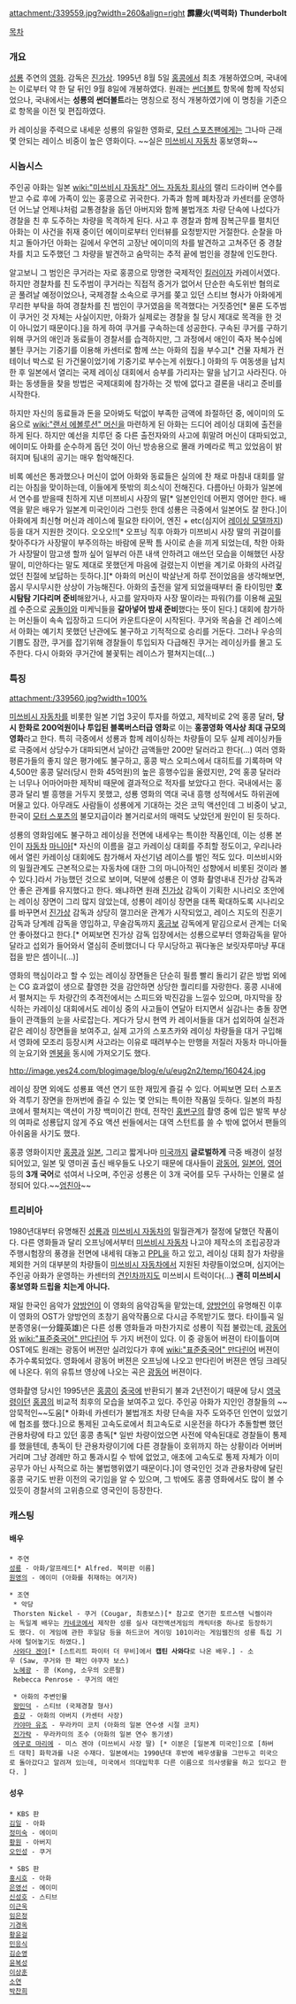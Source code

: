 attachment:/339559.jpg?width=260&align=right
'''霹靂火(벽력화)'''
'''Thunderbolt'''

[[목차]]


=== 개요 === 
[[성룡]] 주연의 [[영화]]. 감독은 [[진가상]]. 1995년 8월 5일 [[홍콩]]에서 최초 개봉하였으며, 국내에는 이로부터 약 한 달 뒤인 9월 8일에 개봉하였다. 원래는 [[썬더볼트]] 항목에 함께 작성되었으나, 국내에서는 '''성룡의 썬더볼트'''라는 명칭으로 정식 개봉하였기에 이 명칭을 기준으로 항목을 이전 및 편집하였다.

카 레이싱을 주력으로 내세운 성룡의 유일한 영화로, [[모터 스포츠]]팬에게는 그나마 근래 몇 안되는 레이스 비중이 높은 영화이다. ~~실은 [[미쓰비시 자동차]] 홍보영화~~

=== 시놉시스 ===
주인공 아화는 일본 [[wiki:"미쓰비시 자동차" 어느 자동차 회사]]의 랠리 드라이버 연수를 받고 수료 후에 가족이 있는 홍콩으로 귀국한다. 가족과 함께 폐차장과 카센터를 운영하던 어느날 언제나처럼 교통경찰을 돕던 아버지와 함께 불법개조 차량 단속에 나섰다가 경찰을 친 후 도주하는 차량을 목격하게 된다. 사고 후 경찰과 함께 잠복근무를 펼치던 아화는 이 사건을 취재 중이던 에이미로부터 인터뷰를 요청받지만 거절한다. 순찰을 마치고 돌아가던 아화는 길에서 우연히 고장난 에이미의 차를 발견하고 고쳐주던 중 경찰차를 치고 도주했던 그 차량을 발견하고 숨막히는 추적 끝에 범인을 경찰에 인도한다. 

알고보니 그 범인은 쿠거라는 자로 홍콩으로 망명한 국제적인 [[킬러]]이자 카레이서였다. 하지만 경찰차를 친 도주범이 쿠거라는 직접적 증거가 없어서 단순한 속도위반 혐의로 곧 풀려날 예정이었으나, 국제경찰 소속으로 쿠거를 쫒고 있던 스티브 형사가 아화에게 무리한 부탁을 하여 경찰차를 친 범인이 쿠거였음을 목격했다는 거짓증언[* 물론 도주범이 쿠거인 것 자체는 사실이지만, 아화가 실제로는 경찰을 칠 당시 제대로 목격을 한 것이 아니었기 때문이다.]을 하게 하여 쿠거를 구속하는데 성공한다. 구속된 쿠거를 구하기 위해 쿠거의 애인과 동료들이 경찰서를 습격하지만, 그 과정에서 애인이 죽자 복수심에 불탄 쿠거는 기중기를 이용해 카센터로 함께 쓰는 아화의 집을 부수고[* 건물 자체가 컨테이너 박스로 된 가건물이었기에 기중기로 부수는게 쉬웠다.] 아화의 두 여동생을 납치한 후 일본에서 열리는 국제 레이싱 대회에서 승부를 가리자는 말을 남기고 사라진다. 아화는 동생들을 찾을 방법은 국제대회에 참가하는 것 밖에 없다고 결론을 내리고 준비를 시작한다.

하지만 자신의 동료들과 돈을 모아봐도 턱없이 부족한 금액에 좌절하던 중, 에이미의 도움으로 [[wiki:"랜서 에볼루션" 머신]]을 마련하게 된 아화는 드디어 레이싱 대회에 출전을 하게 된다. 하지만 예선을 치루던 중 다른 출전자와의 사고에 휘말려 머신이 대파되었고, 에이미도 아화를 순수하게 돕던 것이 아닌 방송용으로 몰래 카메라로 찍고 있었음이 밝혀지며 팀내의 공기는 매우 험악해진다. 

비록 예선은 통과했으나 머신이 없어 아화와 동료들은 실의에 찬 채로 마침내 대회를 알리는 아침을 맞이하는데, 이들에게 뜻밖의 희소식이 전해진다. 다름아닌 아화가 일본에서 연수를 받을때 친하게 지낸 미쯔비시 사장의 딸[* 일본인인데 어쩐지 영어만 한다. 배역을 맡은 배우가 일본계 미국인이라 그런듯 한데 성룡은 극중에서 일본어도 잘 한다.]이 아화에게 최신형 머신과 레이스에 필요한 타이어, 엔진 + etc(심지어 [[레이싱 모델]]까지) 등을 대거 지원한 것이다. 오오오!![* 오프닝 직후 아화가 미쯔비시 사장 딸의 귀걸이를 찾아주다가 사장딸이 부주의하는 바람에 문짝 틈 사이로 손을 끼게 되었는데, 착한 아화가 사장딸이 맘고생 할까 싶어 일부러 아픈 내색 안하려고 애쓰던 모습을 이해했던 사장딸이, 미안하다는 말도 제대로 못했던게 마음에 걸렸는지 이번을 계기로 아화의 사려깊었던 친절에 보답하는 듯하다.][* 아화의 머신이 박살난게 하루 전이었음을 생각해보면, 몹시 무시무시한 상상이 가능해진다. 아화의 출전을 알게 되었을때부터 줄 타이밍만 '''호시탐탐 기다리며 준비'''해왔거나, 사고를 알자마자 사장 딸이라는 파워(?)를 이용해 [[공밀레]] 수준으로 [[공돌이]]와 미케닉들을 '''갈아넣어 밤새 준비'''했다는 뜻이 된다.] 대회에 참가하는 머신들이 속속 입장하고 드디어 카운트다운이 시작된다. 쿠거와 목숨을 건 레이스에서 아화는 예기치 못했던 난관에도 불구하고 기적적으로 승리를 거둔다. 그러나 우승의 기쁨도 잠깐, 쿠거를 잡기위해 경찰들이 투입되자 다급해진 쿠거는 레이싱카를 몰고 도주한다. 다시 아화와 쿠거간에 불꽃튀는 레이스가 펼쳐지는데(...) 

=== 특징 ===
attachment:/339560.jpg?width=100%

[[미쓰비시 자동차]]를 비롯한 일본 기업 3곳이 투자를 하였고, 제작비로 2억 홍콩 달러, '''당시 한화로 200억원이나 투입된 블록버스터급 영화'''로 이는 '''홍콩영화 역사상 최대 규모의 영화'''라고 한다. 특히 극중에서 성룡과 함께 레이싱하는 차량들이 모두 실제 레이싱카들로 극중에서 상당수가 대파되면서 날아간 금액들만 200만 달러라고 한다(...) 여러 영화 평론가들의 좋지 않은 평가에도 불구하고, 홍콩 박스 오피스에서 대히트를 기록하며 약 4,500만 홍콩 달러(당시 한화 45억원)의 높은 흥행수입을 올렸지만, 2억 홍콩 달러라는 너무나 어마어마한 제작비 때문에 결과적으로 적자를 보았다고 한다. 국내에서는 홍콩과 달리 별 흥행을 거두지 못했고, 성룡 영화의 역대 국내 흥행 성적에서도 하위권에 머물고 있다. 아무래도 사람들이 성룡에게 기대하는 것은 코믹 액션인데 그 비중이 낮고, 한국이 [[모터 스포츠]]의 불모지급이라 볼거리로서의 매력도 낮았던게 원인이 된 듯하다.

성룡의 영화임에도 불구하고 레이싱을 전면에 내세우는 특이한 작품인데, 이는 성룡 본인이 [[자동차]] [[마니아]][* 자신의 이름을 걸고 카레이싱 대회를 주최할 정도이고, 우리나라에서 열린 카레이싱 대회에도 참가해서 자선기념 레이스를 벌인 적도 있다. 미쓰비시와의 밀월관계도 근본적으로는 자동차에 대한 그의 마니아적인 성향에서 비롯된 것이라 볼 수 있다.]라서 가능했던 것으로 보이며, 덕분에 성룡은 이 영화 촬영내내 진가상 감독과 안 좋은 관계를 유지했다고 한다. 왜냐하면 원래 [[진가상]] 감독이 기획한 시나리오 초안에는 레이싱 장면이 그리 많지 않았는데, 성룡이 레이싱 장면을 대폭 확대하도록 시나리오를 바꾸면서 [[진가상]] 감독과 상당히 껄끄러운 관계가 시작되었고, 레이스 지도의 진훈기 감독과 당계례 감독을 영입하고, 무술감독까지 [[홍금보]] 감독에게 맡김으로서 관계는 더욱 안 좋아졌다고 한다.[* 어찌보면 진가상 감독 입장에서는 성룡으로부터 영화감독을 맡아달라고 섭외가 들어와서 열심히 준비했더니 다 무시당하고 꿔다놓은 보릿자루마냥 푸대접을 받은 셈이니(...)]

영화의 핵심이라고 할 수 있는 레이싱 장면들은 단순히 필름 빨리 돌리기 같은 방법 외에는 CG 효과없이 생으로 촬영한 것을 감안하면 상당한 퀄리티를 자랑한다. 홍콩 시내에서 펼쳐지는 두 차량간의 추격전에서는 스피드와 박진감을 느낄수 있으며, 마지막을 장식하는 카레이싱 대회에서도 레이싱 중의 사고들이 연달아 터지면서 실감나는 충돌 장면들이 관객들의 눈을 사로잡는다. 게다가 당시 현역 카 레이서들을 대거 섭외하여 실전과 같은 레이싱 장면들을 보여주고, 실제 고가의 스포츠카와 레이싱 차량들을 대거 구입해서 영화에 모조리 등장시켜 사고라는 이유로 때려부수는 만행을 저질러 자동차 마니아들의 눈요기와 [[멘붕]]을 동시에 가져오기도 했다. 

http://image.yes24.com/blogimage/blog/e/u/eug2n2/temp/160424.jpg

레이싱 장면 외에도 성룡표 액션 연기 또한 재밌게 즐길 수 있다. 어찌보면 모터 스포츠와 격투기 장면을 한꺼번에 즐길 수 있는 몇 안되는 특이한 작품일 듯하다. 일본의 파칭코에서 펼쳐지는 액션이 가장 백미이긴 한데, 전작인 [[홍번구]]의 촬영 중에 입은 발목 부상의 여파로 성룡답지 않게 주요 액션 씬들에서는 대역 스턴트를 쓸 수 밖에 없어서 팬들의 아쉬움을 사기도 했다.  

홍콩 영화이지만 [[홍콩]]과 [[일본]], 그리고 짧게나마 [[미국]]까지 '''글로벌하게''' 극중 배경이 설정되어있고, 일본 및 영미권 출신 배우들도 나오기 때문에 대사들이 [[광동어]], [[일본어]], [[영어]] 등의 '''3개 국어'''로 섞여서 나오며, 주인공 성룡은 이 3개 국어를 모두 구사하는 인물로 설정되어 있다.~~[[엄친아]]~~

=== 트리비아 ===
{{{#!html
<iframe width="420" height="315" src="https://www.youtube.com/embed/6dpwM3Ult3o" frameborder="0" allowfullscreen></iframe>
}}}

1980년대부터 유명해진 [[성룡]]과 [[미쓰비시 자동차]]의 밀월관계가 절정에 달했던 작품이다. 다른 영화들과 달리 오프닝에서부터 [[미쓰비시 자동차]] 나고야 제작소의 조립공장과 주행시험장의 풍경을 전면에 내세워 대놓고 [[PPL]]을 하고 있고, 레이싱 대회 참가 차량을 제외한 거의 대부분의 차량들이 [[미쓰비시 자동차]]에서 지원된 차량들이었으며, 심지어는 주인공 아화가 운영하는 카센터의 [[견인차]]까지도 미쓰비시 트럭이다(...)
'''괜히 미쓰비시 홍보영화 드립을 치는게 아니다.'''

{{{#!html
<iframe width="560" height="315" src="http://www.youtube.com/embed/5nrMIJWQ7Ek" frameborder="0" allowfullscreen></iframe>
}}}

재일 한국인 음악가 [[양방언]]이 이 영화의 음악감독을 맡았는데, [[양방언]]이 유명해진 이후 이 영화의 OST가 양방언의 초창기 음악작품으로 다시금 주목받기도 했다. 타이틀곡 일분종영웅(一分鐘英雄)은 다른 성룡 영화들과 마찬가지로 성룡이 직접 불렀는데, [[광동어]]와 [[wiki:"표준중국어" 만다린어]] 두 가지 버전이 있다. 이 중 광동어 버젼이 타이틀이며 OST에도 원래는 광동어 버젼만 실려있다가 후에 [[wiki:"표준중국어" 만다린어]] 버젼이 추가수록되었다. 영화에서 광동어 버젼은 오프닝에 나오고 만다린어 버젼은 엔딩 크레딧에 나온다. 위의 유튜브 영상에 나오는 곡은 [[광동어]] 버젼이다.

영화촬영 당시인 1995년은 [[홍콩]]이 [[중국]]에 반환되기 불과 2년전이기 때문에 당시 [[영국령]]이던 [[홍콩]]의 비교적 최후의 모습을 보여주고 있다. 주인공 아화가 지인인 경찰들의 ~~암묵적인~~도움[* 아화네 카센터가 불법개조 차량 단속을 자주 도와주던 인연이 있었기에 협조를 했다.]으로 통제된 고속도로에서 최고속도로 시운전을 하다가 추돌할뻔 했던 관용차량에 타고 있던 홍콩 총독[* 일반 차량이었으면 사전에 약속된대로 경찰들이 통제를 했을텐데, 총독이 탄 관용차량이기에 다른 경찰들이 호위까지 하는 상황이라 어버버거리며 그냥 경례만 하고 통과시킬 수 밖에 없었고, 애초에 고속도로 통제 자체가 이미 공무가 아닌 사적으로 하는 불법행위였기 때문이다.]이 영국인인 것과 관용차량에 달린 홍콩 국기도 반환 이전의 국기임을 알 수 있으며, 그 밖에도 홍콩 영화에서도 많이 볼 수 있듯이 경찰서의 고위층으로 영국인이 등장한다.
=== 캐스팅 ===
==== 배우 ====
 * 주연 
 [[성룡]] - 아화/알프레드[* Alfred. 북미판 이름]
 [[원영의]] - 에이미 (아화를 취재하는 여기자)

 * 조연
  * 악당
  Thorsten Nickel - 쿠거 (Cougar, 최종보스)[* 참고로 연기한 토르스텐 닉켈이라는 독일계 배우는 [[카네코]]에서 제작한 성룡 실사 대전액션게임의 캐릭터중 하나로 등장하기도 했다. 이 게임에 관한 후일담 등을 하드코어 게이밍 101이라는 게임웹진의 성룡 특집 기사에 털어놓기도 하였다.]
  [[사와다 겐야]][* [스트리트 파이터 더 무비]에서 '''캡틴 사와다'''로 나온 배우.] - 소우 (Saw, 쿠거와 한 패인 야쿠자 보스)
  [[노혜광]] - 콩 (Kong, 소우의 오른팔)
  Rebecca Penrose - 쿠거의 애인

  * 아화의 주변인물
  [[왕민덕]] - 스티브 (국제경찰 형사)
  [[증강]] - 아화의 아버지 (카센터 사장)
  [[카야마 유조]] - 무라카미 코치 (아화의 일본 연수생 시절 코치)
  [[전가락]] - 무라카미의 조수 (아화의 일본 연수 동기생)
  [[에구로 마리에]] - 미스 겐야 (미쓰비시 사장 딸) [* 이분은 [일본계 미국인]으로 [하버드 대학] 화학과를 나온 수재다. 일본에서는 1990년대 후반에 배우생활을 그만두고 미국으로 돌아갔다고 알려져 있는데, 미국에서 의대입학후 다른 이름으로 의사생활을 하고 있다고 한다. ]

==== 성우 ====
 * KBS 판
 [[김일]] - 아화
 [[정미숙]] - 에이미
 [[황원]] - 아버지
 [[오인성]] - 쿠거

 * SBS 판
 [[홍시호]] - 아화
 [[은영선]] - 에이미
 [[신성호]] - 스티브
 [[이근욱]]
 [[임은정]]
 [[기경옥]]
 [[황윤걸]]
 [[민응식]]
 [[김순영]]
 [[윤복성]]
 [[이상훈]]
 [[소연]]
 [[박찬희]]
